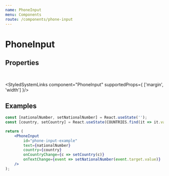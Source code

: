 ```yaml
---
name: PhoneInput
menu: Components
route: /components/phone-input
---
```




# PhoneInput

## Properties

<PhoneInputPropsTable />
<br/>

<StyledSystemLinks component="PhoneInput" supportedProps={ ['margin', 'width'] }/>

## Examples

<ControlledPhoneInput label="Mobile Phone Number" />

```jsx
const [nationalNumber, setNationalNumber] = React.useState('');
const [country, setCountry] = React.useState(COUNTRIES.find(it => it.value == 'DE'));

return (
    <PhoneInput
        id="phone-input-example"
        text={nationalNumber}
        country={country}
        onCountryChange={c => setCountry(c)}
        onTextChange={event => setNationalNumber(event.target.value)}
    />
);
```
